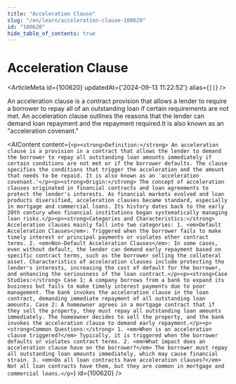 ```yaml
---
title: "Acceleration Clause"
slug: "/en/learn/acceleration-clause-100620"
id: "100620"
hide_table_of_contents: true
---
```



# Acceleration Clause

<ArticleMeta id={100620} updatedAt={'2024-09-13 11:22:52'} alias={`[]`} />
<div className='border-solid border-b border-t-0 my-4 border-[var(--ifm-color-gray-300)]' />

An acceleration clause is a contract provision that allows a lender to require a borrower to repay all of an outstanding loan if certain requirements are not met. An acceleration clause outlines the reasons that the lender can demand loan repayment and the repayment required.It is also known as an "acceleration covenant."

<AIContent content={`<p><strong>Definition:</strong> An acceleration clause is a provision in a contract that allows the lender to demand the borrower to repay all outstanding loan amounts immediately if certain conditions are not met or if the borrower defaults. The clause specifies the conditions that trigger the acceleration and the amount that needs to be repaid. It is also known as an 'acceleration covenant.'</p><p><strong>Origin:</strong> The concept of acceleration clauses originated in financial contracts and loan agreements to protect the lender's interests. As financial markets evolved and loan products diversified, acceleration clauses became standard, especially in mortgage and commercial loans. Its history dates back to the early 20th century when financial institutions began systematically managing loan risks.</p><p><strong>Categories and Characteristics:</strong> Acceleration clauses mainly fall into two categories: 1. <em>Default Acceleration Clauses</em>: Triggered when the borrower fails to make timely interest or principal payments or violates other contract terms. 2. <em>Non-Default Acceleration Clauses</em>: In some cases, even without default, the lender can demand early repayment based on specific contract terms, such as the borrower selling the collateral asset. Characteristics of acceleration clauses include protecting the lender's interests, increasing the cost of default for the borrower, and enhancing the seriousness of the loan contract.</p><p><strong>Case Studies:</strong> Case 1: A company borrows from a bank to expand its business but fails to make timely interest payments due to poor management. The bank invokes the acceleration clause in the loan contract, demanding immediate repayment of all outstanding loan amounts. Case 2: A homeowner agrees in a mortgage contract that if they sell the property, they must repay all outstanding loan amounts immediately. The homeowner decides to sell the property, and the bank invokes the acceleration clause to demand early repayment.</p><p><strong>Common Questions:</strong> 1. <em>When is an acceleration clause triggered?</em> Typically, it is triggered when the borrower defaults or violates contract terms. 2. <em>What impact does an acceleration clause have on the borrower?</em> The borrower must repay all outstanding loan amounts immediately, which may cause financial strain. 3. <em>Do all loan contracts have acceleration clauses?</em> Not all loan contracts have them, but they are common in mortgage and commercial loans.</p>`} id={100620} />

